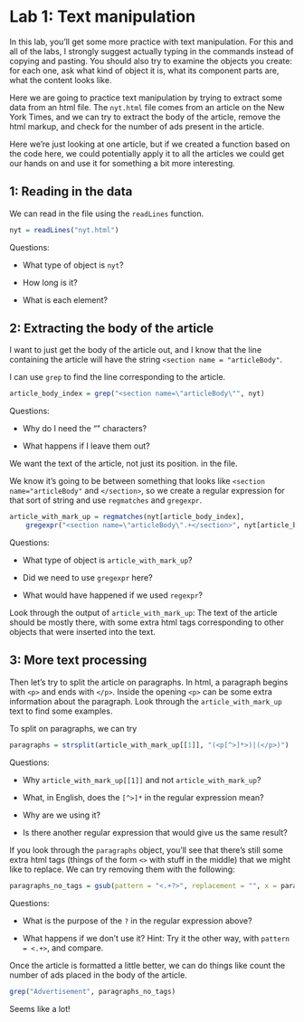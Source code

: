 # Lab 1: Text manipulation

In this lab, you'll get some more practice with text manipulation.
For this and all of the labs, I strongly suggest actually typing in the commands instead of copying and pasting.
You should also try to examine the objects you create: for each one, ask what kind of object it is, what its component parts are, what the content looks like.

Here we are going to practice text manipulation by trying to extract some data from an html file.
The `nyt.html` file comes from an article on the New York Times, and we can try to extract the body of the article, remove the html markup, and check for the number of ads present in the article.

Here we're just looking at one article, but if we created a function based on the code here, we could potentially apply it to all the articles we could get our hands on and use it for something a bit more interesting.

## 1: Reading in the data

We can read in the file using the `readLines` function.

```r
nyt = readLines("nyt.html")
```

Questions:

- What type of object is `nyt`?

- How long is it?

- What is each element?

## 2: Extracting the body of the article 

I want to just get the body of the article out, and I know that the
line containing the article will have the string `<section name =
"articleBody"`.

I can use `grep` to find the line corresponding to the article.

```r
article_body_index = grep("<section name=\"articleBody\"", nyt)
```
Questions:

- Why do I need the "\" characters?

- What happens if I leave them out?

We want the text of the article, not just its position. in the file.

We know it's going to be between something that looks like `<section name="articleBody"` and `</section>`, so we create a regular expression for that sort of string and use `regmatches` and `gregexpr`.

```r
article_with_mark_up = regmatches(nyt[article_body_index],
    gregexpr("<section name=\"articleBody\".+</section>", nyt[article_body_index]))
```

Questions: 

- What type of object is `article_with_mark_up`?

- Did we need to use `gregexpr` here?

- What would have happened if we used `regexpr`?

Look through the output of `article_with_mark_up`: The text of the article should be mostly there, with some extra html tags corresponding to other objects that were inserted into the text.

## 3: More text processing

Then let's try to split the article on paragraphs.
In html, a paragraph begins with `<p>` and ends with `</p>`.
Inside the opening `<p>` can be some extra information about the paragraph.
Look through the `article_with_mark_up` text to find some examples.

To split on paragraphs, we can try
```r
paragraphs = strsplit(article_with_mark_up[[1]], "(<p[^>]*>)|(</p>)")
```

Questions:

- Why `article_with_mark_up[[1]]` and not `article_with_mark_up`?

- What, in English, does the `[^>]*` in the regular expression mean?

- Why are we using it?

- Is there another regular expression that would give us the same result?

If you look through the `paragraphs` object, you'll see that there's still some extra html tags (things of the form `<>` with stuff in the middle) that we might like to replace.
We can try removing them with the following:

```r
paragraphs_no_tags = gsub(pattern = "<.+?>", replacement = "", x = paragraphs[[1]])
```

Questions:

- What is the purpose of the `?` in the regular expression above?

- What happens if we don't use it? Hint: Try it the other way, with `pattern = <.+>`, and compare.

Once the article is formatted a little better, we can do things like
count the number of ads placed in the body of the article.

```r
grep("Advertisement", paragraphs_no_tags)
```

Seems like a lot!

